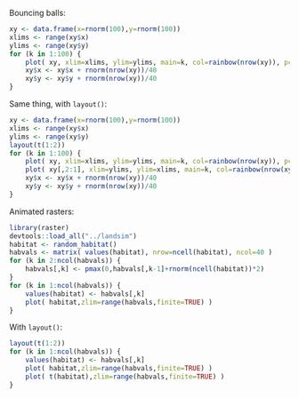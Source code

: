 Bouncing balls:
```r
xy <- data.frame(x=rnorm(100),y=rnorm(100))
xlims <- range(xy$x)
ylims <- range(xy$y)
for (k in 1:100) {
    plot( xy, xlim=xlims, ylim=ylims, main=k, col=rainbow(nrow(xy)), pch=20 )
    xy$x <- xy$x + rnorm(nrow(xy))/40
    xy$y <- xy$y + rnorm(nrow(xy))/40
}
```

Same thing, with `layout()`:
```r
xy <- data.frame(x=rnorm(100),y=rnorm(100))
xlims <- range(xy$x)
ylims <- range(xy$y)
layout(t(1:2))
for (k in 1:100) {
    plot( xy, xlim=xlims, ylim=ylims, main=k, col=rainbow(nrow(xy)), pch=20 )
    plot( xy[,2:1], xlim=ylims, ylim=xlims, main=k, col=rainbow(nrow(xy)), pch=20 )
    xy$x <- xy$x + rnorm(nrow(xy))/40
    xy$y <- xy$y + rnorm(nrow(xy))/40
}
```

Animated rasters:
```r
library(raster)
devtools::load_all("../landsim")
habitat <- random_habitat()
habvals <- matrix( values(habitat), nrow=ncell(habitat), ncol=40 )
for (k in 2:ncol(habvals)) {
    habvals[,k] <- pmax(0,habvals[,k-1]+rnorm(ncell(habitat))*2)
}
for (k in 1:ncol(habvals)) {
    values(habitat) <- habvals[,k]
    plot( habitat,zlim=range(habvals,finite=TRUE) )
}
```

With `layout()`:
```r
layout(t(1:2))
for (k in 1:ncol(habvals)) {
    values(habitat) <- habvals[,k]
    plot( habitat,zlim=range(habvals,finite=TRUE) )
    plot( t(habitat),zlim=range(habvals,finite=TRUE) )
}
```
